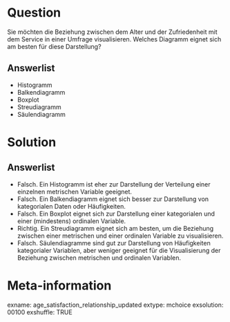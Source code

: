 Question 
======== 

Sie möchten die Beziehung zwischen dem Alter und der Zufriedenheit mit dem Service in einer Umfrage visualisieren. Welches Diagramm eignet sich am besten für diese Darstellung?

Answerlist
----------

* Histogramm
* Balkendiagramm
* Boxplot
* Streudiagramm
* Säulendiagramm

Solution
========

Answerlist
----------

* Falsch. Ein Histogramm ist eher zur Darstellung der Verteilung einer einzelnen metrischen Variable geeignet.
* Falsch. Ein Balkendiagramm eignet sich besser zur Darstellung von kategorialen Daten oder Häufigkeiten.
* Falsch. Ein Boxplot eignet sich zur Darstellung einer kategorialen und einer (mindestens) ordinalen Variable.
* Richtig. Ein Streudiagramm eignet sich am besten, um die Beziehung zwischen einer metrischen und einer ordinalen Variable zu visualisieren.
* Falsch. Säulendiagramme sind gut zur Darstellung von Häufigkeiten kategorialer Variablen, aber weniger geeignet für die Visualisierung der Beziehung zwischen metrischen und ordinalen Variablen.

Meta-information
================
exname: age_satisfaction_relationship_updated
extype: mchoice 
exsolution: 00100
exshuffle: TRUE
